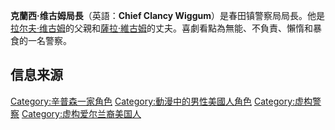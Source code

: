 {{noteTA
|G1=Simpsons
}}
{{unreferenced|time=2014-08-16T09:51:24+00:00}}
{{Simpsons character
|name=克兰西·维古姆
|gender=[[男性|男性]]
|job=春田镇警察局局長
|hair=淺藍髮
|relatives='''妻子：'''[[薩拉·維古姆|薩拉·維古姆]]<br />'''兒子：'''[[拉尔夫·维古姆|拉尔夫·维古姆]]<br />'''父亲：'''[[伊基|伊基]]<br />'''堂兄弟：'''[[馬克|馬克]]<br />'''同僚：'''艾迪和盧
|appearance= "Homer's Odyssey"
|voiceactor=[[漢克·阿扎里亞|漢克·阿扎里亞]]台灣→[[夏治世|夏治世]]  [[李世揚|李世揚]] (後期)
}}
'''克蘭西·维古姆局長'''（英語：'''Chief Clancy Wiggum'''）是春田镇警察局局長。他是[[拉尔夫·维古姆|拉尔夫·维古姆]]的父親和[[薩拉·維古姆|薩拉·維古姆]]的丈夫。喜劇看點為無能、不負責、懶惰和暴食的一名警察。

==信息来源==
{{reflist}}

{{Simpsons characters}}
{{Simpsons-stub}}
[[Category:辛普森一家角色|Category:辛普森一家角色]]
[[Category:動漫中的男性美國人角色|Category:動漫中的男性美國人角色]]
[[Category:虚构警察|Category:虚构警察]]
[[Category:虚构爱尔兰裔美国人|Category:虚构爱尔兰裔美国人]]